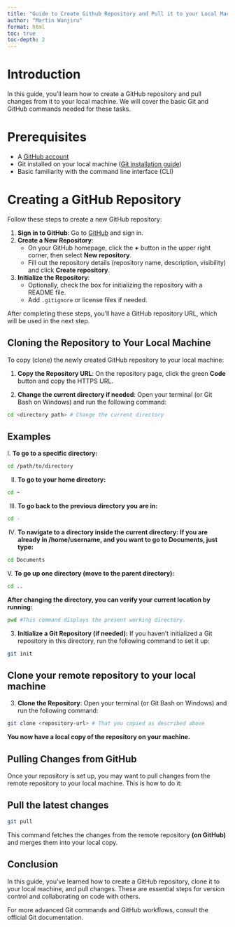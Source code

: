 ```yaml
---
title: "Guide to Create Github Repository and Pull it to your Local Machine"
author: "Martin Wanjiru"
format: html
toc: true
toc-depth: 2
---
```


# Introduction

In this guide, you'll learn how to create a GitHub repository and pull changes from it to your local machine. We will cover the basic Git and GitHub commands needed for these tasks.

# Prerequisites

-   A [GitHub account](https://github.com)
-   Git installed on your local machine ([Git installation guide](https://git-scm.com/book/en/v2/Getting-Started-Installing-Git))
-   Basic familiarity with the command line interface (CLI)

# Creating a GitHub Repository

Follow these steps to create a new GitHub repository:

1.  **Sign in to GitHub**: Go to [GitHub](https://github.com) and sign in.
2.  **Create a New Repository**:
    -   On your GitHub homepage, click the **+** button in the upper right corner, then select **New repository**.
    -   Fill out the repository details (repository name, description, visibility) and click **Create repository**.
3.  **Initialize the Repository**:
    -   Optionally, check the box for initializing the repository with a README file.
    -   Add `.gitignore` or license files if needed.

After completing these steps, you'll have a GitHub repository URL, which will be used in the next step.

## Cloning the Repository to Your Local Machine

To copy (clone) the newly created GitHub repository to your local machine:

1.  **Copy the Repository URL**: On the repository page, click the green **Code** button and copy the HTTPS URL.

2.  **Change the current directory if needed**: Open your terminal (or Git Bash on Windows) and run the following command:

``` bash
cd <directory path> # Change the current directory
```

## Examples

I. **To go to a specific directory:**

``` bash
cd /path/to/directory
```

II. **To go to your home directory:**

``` bash
cd ~
```

III. **To go back to the previous directory you are in:**

``` bash
cd -
```

IV. **To navigate to a directory inside the current directory: If you are already in /home/username, and you want to go to Documents, just type:**

``` bash
cd Documents
```

V. **To go up one directory (move to the parent directory):**

``` bash
cd ..
```

**After changing the directory, you can verify your current location by running:**

``` bash
pwd #This command displays the present working directory.
```
3. **Initialize a Git Repository (if needed):** If you haven’t initialized a Git repository in this directory, run the following command to set it up:

```bash
git init
```
## Clone your remote repository to your local machine

3.  **Clone the Repository**: Open your terminal (or Git Bash on Windows) and run the following command:

``` bash
git clone <repository-url> # That you copied as described above
```

**You now have a local copy of the repository on your machine.**

## Pulling Changes from GitHub

Once your repository is set up, you may want to pull changes from the remote repository to your local machine. This is how to do it:

## Pull the latest changes

``` bash
git pull
```

This command fetches the changes from the remote repository **(on GitHub)** and merges them into your local copy.

## Conclusion

In this guide, you’ve learned how to create a GitHub repository, clone it to your local machine, and pull changes. These are essential steps for version control and collaborating on code with others.

For more advanced Git commands and GitHub workflows, consult the official Git documentation.

